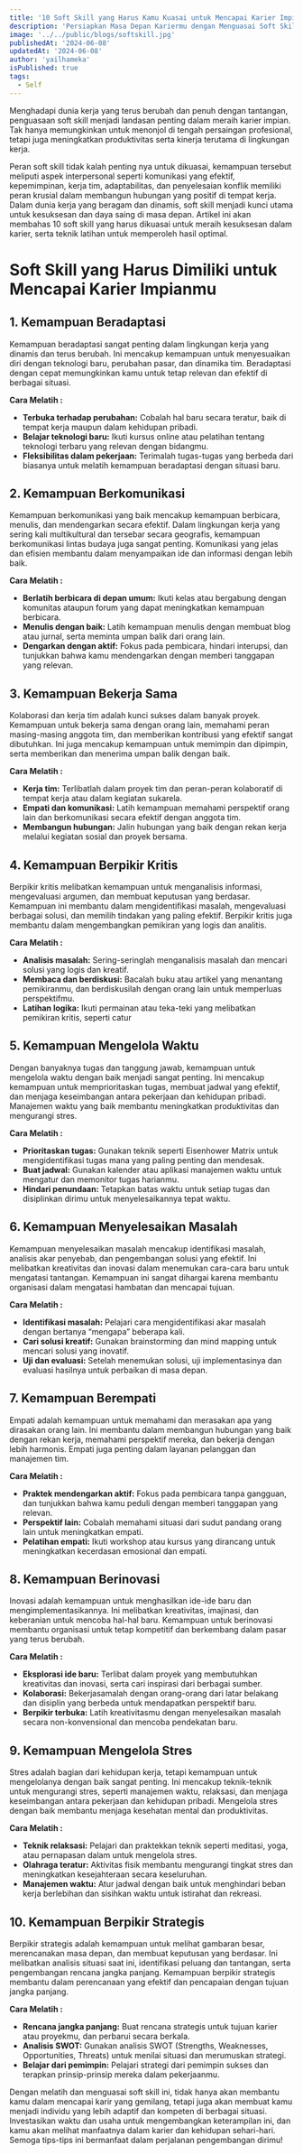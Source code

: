 ```yaml
---
title: '10 Soft Skill yang Harus Kamu Kuasai untuk Mencapai Karier Impian serta Meningkatkan Produktivitas dan Kinerja di Dunia Kerja'
description: 'Persiapkan Masa Depan Kariermu dengan Menguasai Soft Skill Utama untuk Karier yang Gemilang'
image: '../../public/blogs/softskill.jpg'
publishedAt: '2024-06-08'
updatedAt: '2024-06-08'
author: 'yailhameka'
isPublished: true
tags:
  - Self
---
```


Menghadapi dunia kerja yang terus berubah dan penuh dengan tantangan, penguasaan soft skill menjadi landasan penting dalam meraih karier impian. Tak hanya memungkinkan untuk menonjol di tengah persaingan profesional, tetapi juga meningkatkan produktivitas serta kinerja terutama di lingkungan kerja.

Peran soft skill tidak kalah penting nya untuk dikuasai, kemampuan tersebut meliputi aspek interpersonal seperti komunikasi yang efektif, kepemimpinan, kerja tim, adaptabilitas, dan penyelesaian konflik memiliki peran krusial dalam membangun hubungan yang positif di tempat kerja. Dalam dunia kerja yang beragam dan dinamis, soft skill menjadi kunci utama untuk kesuksesan dan daya saing di masa depan. Artikel ini akan membahas 10 soft skill yang harus dikuasai untuk meraih kesuksesan dalam karier, serta teknik latihan untuk memperoleh hasil optimal.

# Soft Skill yang Harus Dimiliki untuk Mencapai Karier Impianmu

## 1. Kemampuan Beradaptasi

Kemampuan beradaptasi sangat penting dalam lingkungan kerja yang dinamis dan terus berubah. Ini mencakup kemampuan untuk menyesuaikan diri dengan teknologi baru, perubahan pasar, dan dinamika tim. Beradaptasi dengan cepat memungkinkan kamu untuk tetap relevan dan efektif di berbagai situasi.

**Cara Melatih :**

- **Terbuka terhadap perubahan:** Cobalah hal baru secara teratur, baik di tempat kerja maupun dalam kehidupan pribadi.
- **Belajar teknologi baru:** Ikuti kursus online atau pelatihan tentang teknologi terbaru yang relevan dengan bidangmu.
- **Fleksibilitas dalam pekerjaan:** Terimalah tugas-tugas yang berbeda dari biasanya untuk melatih kemampuan beradaptasi dengan situasi baru.

## 2. Kemampuan Berkomunikasi

Kemampuan berkomunikasi yang baik mencakup kemampuan berbicara, menulis, dan mendengarkan secara efektif. Dalam lingkungan kerja yang sering kali multikultural dan tersebar secara geografis, kemampuan berkomunikasi lintas budaya juga sangat penting. Komunikasi yang jelas dan efisien membantu dalam menyampaikan ide dan informasi dengan lebih baik.

**Cara Melatih :**

- **Berlatih berbicara di depan umum:** Ikuti kelas atau bergabung dengan komunitas ataupun forum yang dapat meningkatkan kemampuan berbicara.
- **Menulis dengan baik:** Latih kemampuan menulis dengan membuat blog atau jurnal, serta meminta umpan balik dari orang lain.
- **Dengarkan dengan aktif:** Fokus pada pembicara, hindari interupsi, dan tunjukkan bahwa kamu mendengarkan dengan memberi tanggapan yang relevan.

## 3. Kemampuan Bekerja Sama

Kolaborasi dan kerja tim adalah kunci sukses dalam banyak proyek. Kemampuan untuk bekerja sama dengan orang lain, memahami peran masing-masing anggota tim, dan memberikan kontribusi yang efektif sangat dibutuhkan. Ini juga mencakup kemampuan untuk memimpin dan dipimpin, serta memberikan dan menerima umpan balik dengan baik.

**Cara Melatih :**

- **Kerja tim:** Terlibatlah dalam proyek tim dan peran-peran kolaboratif di tempat kerja atau dalam kegiatan sukarela.
- **Empati dan komunikasi:** Latih kemampuan memahami perspektif orang lain dan berkomunikasi secara efektif dengan anggota tim.
- **Membangun hubungan:** Jalin hubungan yang baik dengan rekan kerja melalui kegiatan sosial dan proyek bersama.

## 4. Kemampuan Berpikir Kritis

Berpikir kritis melibatkan kemampuan untuk menganalisis informasi, mengevaluasi argumen, dan membuat keputusan yang berdasar. Kemampuan ini membantu dalam mengidentifikasi masalah, mengevaluasi berbagai solusi, dan memilih tindakan yang paling efektif. Berpikir kritis juga membantu dalam mengembangkan pemikiran yang logis dan analitis.

**Cara Melatih :**

- **Analisis masalah:** Sering-seringlah menganalisis masalah dan mencari solusi yang logis dan kreatif.
- **Membaca dan berdiskusi:** Bacalah buku atau artikel yang menantang pemikiranmu, dan berdiskusilah dengan orang lain untuk memperluas perspektifmu.
- **Latihan logika:** Ikuti permainan atau teka-teki yang melibatkan pemikiran kritis, seperti catur

## 5. Kemampuan Mengelola Waktu

Dengan banyaknya tugas dan tanggung jawab, kemampuan untuk mengelola waktu dengan baik menjadi sangat penting. Ini mencakup kemampuan untuk memprioritaskan tugas, membuat jadwal yang efektif, dan menjaga keseimbangan antara pekerjaan dan kehidupan pribadi. Manajemen waktu yang baik membantu meningkatkan produktivitas dan mengurangi stres.

**Cara Melatih :**

- **Prioritaskan tugas:** Gunakan teknik seperti Eisenhower Matrix untuk mengidentifikasi tugas mana yang paling penting dan mendesak.
- **Buat jadwal:** Gunakan kalender atau aplikasi manajemen waktu untuk mengatur dan memonitor tugas harianmu.
- **Hindari penundaan:** Tetapkan batas waktu untuk setiap tugas dan disiplinkan dirimu untuk menyelesaikannya tepat waktu.

## 6. Kemampuan Menyelesaikan Masalah

Kemampuan menyelesaikan masalah mencakup identifikasi masalah, analisis akar penyebab, dan pengembangan solusi yang efektif. Ini melibatkan kreativitas dan inovasi dalam menemukan cara-cara baru untuk mengatasi tantangan. Kemampuan ini sangat dihargai karena membantu organisasi dalam mengatasi hambatan dan mencapai tujuan.

**Cara Melatih :**

- **Identifikasi masalah:** Pelajari cara mengidentifikasi akar masalah dengan bertanya “mengapa” beberapa kali.
- **Cari solusi kreatif:** Gunakan brainstorming dan mind mapping untuk mencari solusi yang inovatif.
- **Uji dan evaluasi:** Setelah menemukan solusi, uji implementasinya dan evaluasi hasilnya untuk perbaikan di masa depan.

## 7. Kemampuan Berempati

Empati adalah kemampuan untuk memahami dan merasakan apa yang dirasakan orang lain. Ini membantu dalam membangun hubungan yang baik dengan rekan kerja, memahami perspektif mereka, dan bekerja dengan lebih harmonis. Empati juga penting dalam layanan pelanggan dan manajemen tim.

**Cara Melatih :**

- **Praktek mendengarkan aktif:** Fokus pada pembicara tanpa gangguan, dan tunjukkan bahwa kamu peduli dengan memberi tanggapan yang relevan.
- **Perspektif lain:** Cobalah memahami situasi dari sudut pandang orang lain untuk meningkatkan empati.
- **Pelatihan empati:** Ikuti workshop atau kursus yang dirancang untuk meningkatkan kecerdasan emosional dan empati.

## 8. Kemampuan Berinovasi

Inovasi adalah kemampuan untuk menghasilkan ide-ide baru dan mengimplementasikannya. Ini melibatkan kreativitas, imajinasi, dan keberanian untuk mencoba hal-hal baru. Kemampuan untuk berinovasi membantu organisasi untuk tetap kompetitif dan berkembang dalam pasar yang terus berubah.

**Cara Melatih :**

- **Eksplorasi ide baru:** Terlibat dalam proyek yang membutuhkan kreativitas dan inovasi, serta cari inspirasi dari berbagai sumber.
- **Kolaborasi:** Bekerjasamalah dengan orang-orang dari latar belakang dan disiplin yang berbeda untuk mendapatkan perspektif baru.
- **Berpikir terbuka:** Latih kreativitasmu dengan menyelesaikan masalah secara non-konvensional dan mencoba pendekatan baru.

## 9. Kemampuan Mengelola Stres

Stres adalah bagian dari kehidupan kerja, tetapi kemampuan untuk mengelolanya dengan baik sangat penting. Ini mencakup teknik-teknik untuk mengurangi stres, seperti manajemen waktu, relaksasi, dan menjaga keseimbangan antara pekerjaan dan kehidupan pribadi. Mengelola stres dengan baik membantu menjaga kesehatan mental dan produktivitas.

**Cara Melatih :**

- **Teknik relaksasi:** Pelajari dan praktekkan teknik seperti meditasi, yoga, atau pernapasan dalam untuk mengelola stres.
- **Olahraga teratur:** Aktivitas fisik membantu mengurangi tingkat stres dan meningkatkan kesejahteraan secara keseluruhan.
- **Manajemen waktu:** Atur jadwal dengan baik untuk menghindari beban kerja berlebihan dan sisihkan waktu untuk istirahat dan rekreasi.

## 10. Kemampuan Berpikir Strategis

Berpikir strategis adalah kemampuan untuk melihat gambaran besar, merencanakan masa depan, dan membuat keputusan yang berdasar. Ini melibatkan analisis situasi saat ini, identifikasi peluang dan tantangan, serta pengembangan rencana jangka panjang. Kemampuan berpikir strategis membantu dalam perencanaan yang efektif dan pencapaian dengan tujuan jangka panjang.

**Cara Melatih :**

- **Rencana jangka panjang:** Buat rencana strategis untuk tujuan karier atau proyekmu, dan perbarui secara berkala.
- **Analisis SWOT:** Gunakan analisis SWOT (Strengths, Weaknesses, Opportunities, Threats) untuk menilai situasi dan merumuskan strategi.
- **Belajar dari pemimpin:** Pelajari strategi dari pemimpin sukses dan terapkan prinsip-prinsip mereka dalam pekerjaanmu.

Dengan melatih dan menguasai soft skill ini, tidak hanya akan membantu kamu dalam mencapai karir yang gemilang, tetapi juga akan membuat kamu menjadi individu yang lebih adaptif dan kompeten di berbagai situasi. Investasikan waktu dan usaha untuk mengembangkan keterampilan ini, dan kamu akan melihat manfaatnya dalam karier dan kehidupan sehari-hari. Semoga tips-tips ini bermanfaat dalam perjalanan pengembangan dirimu!
